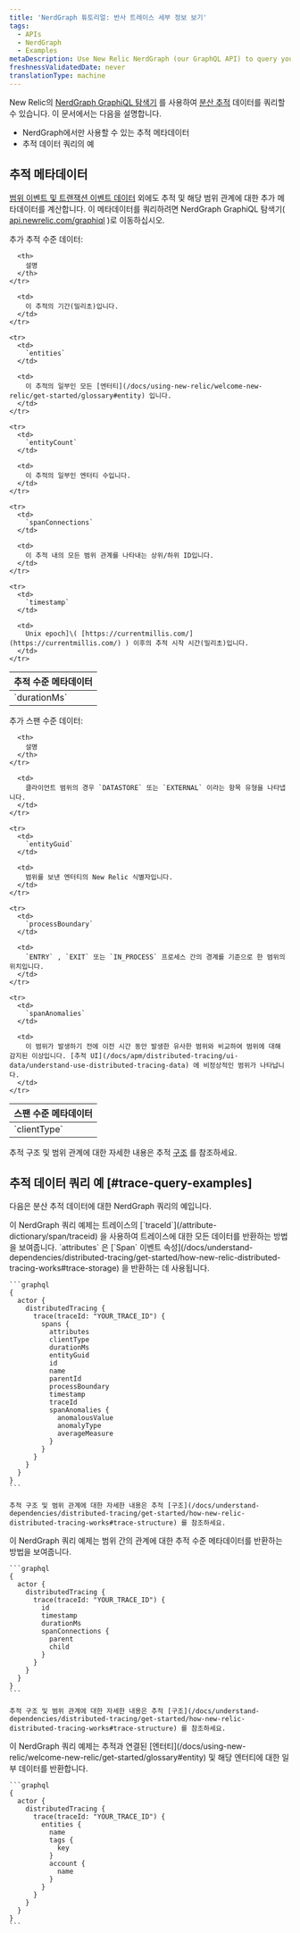 ```yaml
---
title: 'NerdGraph 튜토리얼: 반사 트레이스 세부 정보 보기'
tags:
  - APIs
  - NerdGraph
  - Examples
metaDescription: Use New Relic NerdGraph (our GraphQL API) to query your distributed trace data.
freshnessValidatedDate: never
translationType: machine
---
```


New Relic의 [NerdGraph GraphiQL 탐색기](https://api.newrelic.com/graphiql) 를 사용하여 [분산 추적](/docs/understand-dependencies/distributed-tracing/get-started/introduction-distributed-tracing) 데이터를 쿼리할 수 있습니다. 이 문서에서는 다음을 설명합니다.

* NerdGraph에서만 사용할 수 있는 추적 메타데이터
* 추적 데이터 쿼리의 예

## 추적 메타데이터

[범위 이벤트 및 트랜잭션 이벤트 데이터](/docs/understand-dependencies/distributed-tracing/get-started/how-new-relic-distributed-tracing-works#trace-structure) 외에도 추적 및 해당 범위 관계에 대한 추가 메타데이터를 계산합니다. 이 메타데이터를 쿼리하려면 NerdGraph GraphiQL 탐색기( [api.newrelic.com/graphiql](https://api.newrelic.com/graphiql) )로 이동하십시오.

추가 추적 수준 데이터:

<table>
  <thead>
    <tr>
      <th style={{ width: "180px" }}>
        추적 수준 메타데이터
      </th>

      <th>
        설명
      </th>
    </tr>
  </thead>

  <tbody>
    <tr>
      <td>
        `durationMs`
      </td>

      <td>
        이 추적의 기간(밀리초)입니다.
      </td>
    </tr>

    <tr>
      <td>
        `entities`
      </td>

      <td>
        이 추적의 일부인 모든 [엔터티](/docs/using-new-relic/welcome-new-relic/get-started/glossary#entity) 입니다.
      </td>
    </tr>

    <tr>
      <td>
        `entityCount`
      </td>

      <td>
        이 추적의 일부인 엔터티 수입니다.
      </td>
    </tr>

    <tr>
      <td>
        `spanConnections`
      </td>

      <td>
        이 추적 내의 모든 범위 관계를 나타내는 상위/하위 ID입니다.
      </td>
    </tr>

    <tr>
      <td>
        `timestamp`
      </td>

      <td>
        Unix epoch]\( [https://currentmillis.com/](https://currentmillis.com/) ) 이후의 추적 시작 시간(밀리초)입니다.
      </td>
    </tr>
  </tbody>
</table>

추가 스팬 수준 데이터:

<table>
  <thead>
    <tr>
      <th style={{ width: "180px" }}>
        스팬 수준 메타데이터
      </th>

      <th>
        설명
      </th>
    </tr>
  </thead>

  <tbody>
    <tr>
      <td>
        `clientType`
      </td>

      <td>
        클라이언트 범위의 경우 `DATASTORE` 또는 `EXTERNAL` 이라는 항목 유형을 나타냅니다.
      </td>
    </tr>

    <tr>
      <td>
        `entityGuid`
      </td>

      <td>
        범위를 보낸 엔터티의 New Relic 식별자입니다.
      </td>
    </tr>

    <tr>
      <td>
        `processBoundary`
      </td>

      <td>
        `ENTRY` , `EXIT` 또는 `IN_PROCESS` 프로세스 간의 경계를 기준으로 한 범위의 위치입니다.
      </td>
    </tr>

    <tr>
      <td>
        `spanAnomalies`
      </td>

      <td>
        이 범위가 발생하기 전에 이전 시간 동안 발생한 유사한 범위와 비교하여 범위에 대해 감지된 이상입니다. [추적 UI](/docs/apm/distributed-tracing/ui-data/understand-use-distributed-tracing-data) 에 비정상적인 범위가 나타납니다.
      </td>
    </tr>
  </tbody>
</table>

추적 구조 및 범위 관계에 대한 자세한 내용은 추적 [구조](/docs/understand-dependencies/distributed-tracing/get-started/how-new-relic-distributed-tracing-works#trace-structure) 를 참조하세요.

## 추적 데이터 쿼리 예 [#trace-query-examples]

다음은 분산 추적 데이터에 대한 NerdGraph 쿼리의 예입니다.

<CollapserGroup>
  <Collapser id="traceid" title="추적 ID로 쿼리">
    이 NerdGraph 쿼리 예제는 트레이스의 [`traceId`](/attribute-dictionary/span/traceid) 을 사용하여 트레이스에 대한 모든 데이터를 반환하는 방법을 보여줍니다. `attributes` 은 [`Span` 이벤트 속성](/docs/understand-dependencies/distributed-tracing/get-started/how-new-relic-distributed-tracing-works#trace-storage) 을 반환하는 데 사용됩니다.

    ```graphql
    {
      actor {
        distributedTracing {
          trace(traceId: "YOUR_TRACE_ID") {
            spans {
              attributes
              clientType
              durationMs
              entityGuid
              id
              name
              parentId
              processBoundary
              timestamp
              traceId
              spanAnomalies {
                anomalousValue
                anomalyType
                averageMeasure
              }
            }
          }
        }
      }
    }
    ```

    추적 구조 및 범위 관계에 대한 자세한 내용은 추적 [구조](/docs/understand-dependencies/distributed-tracing/get-started/how-new-relic-distributed-tracing-works#trace-structure) 를 참조하세요.
  </Collapser>

  <Collapser id="trace-data" title="쿼리 범위 관계 데이터">
    이 NerdGraph 쿼리 예제는 범위 간의 관계에 대한 추적 수준 메타데이터를 반환하는 방법을 보여줍니다.

    ```graphql
    {
      actor {
        distributedTracing {
          trace(traceId: "YOUR_TRACE_ID") {
            id
            timestamp
            durationMs
            spanConnections {
              parent
              child
            }
          }
        }
      }
    }
    ```

    추적 구조 및 범위 관계에 대한 자세한 내용은 추적 [구조](/docs/understand-dependencies/distributed-tracing/get-started/how-new-relic-distributed-tracing-works#trace-structure) 를 참조하세요.
  </Collapser>

  <Collapser id="entity-data" title="추적에서 엔터티의 쿼리 데이터">
    이 NerdGraph 쿼리 예제는 추적과 연결된 [엔터티](/docs/using-new-relic/welcome-new-relic/get-started/glossary#entity) 및 해당 엔터티에 대한 일부 데이터를 반환합니다.

    ```graphql
    {
      actor {
        distributedTracing {
          trace(traceId: "YOUR_TRACE_ID") {
            entities {
              name
              tags {
                key
              }
              account {
                name
              }
            }
          }
        }
      }
    }
    ```
  </Collapser>
</CollapserGroup>